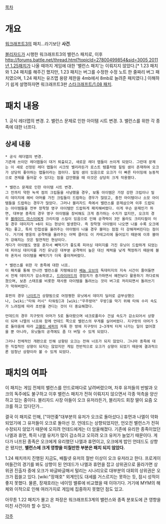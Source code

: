 [[목차]]

= 개요 =
[[워크래프트3]]의 패치...라기보단 '''사건'''.

[[블리자드]]가 시행한 워크래프트3의 밸런스 패치로, 이후 [[http://forums.battle.net/thread.html?topicId=27800499854&sid=3005 2011년 1.25패치]]가 나올 때까지 게임에 대한 '밸런스 패치'는 이뤄지지 않았다.[* 1.23 패치와 1.24 패치를 해주긴 했지만, 1.23 패치는 버그를 수정한 수정 노트 한 줄짜리 버그 패치였으며, 1.24 패치는 유즈맵 용량 제한을 4mb에서 8mb로 늘려준 패치였다.] 이해하기 쉽게 설명하자면 워크래프트3판 [[스타크래프트/1.08 패치]].

= 패치 내용 =
1. 공식 레더맵의 변경.
2. 밸런스 문제로 인한 아이템 시트 변경.
3. 밸런스를 위한 각 종족에 대한 너프다.

== 상세 내용 ==
 * 공식 레더맵의 변경.
 기존에 쓰이던 레더맵들이 대거 퇴출되고, 새로운 레더 맵들이 쓰이게 되었다. 그런데 문제는 이 새로 선정된 레더 맵들이 시크릿 벨리라든가 로스트 템플처럼 힐링 샘이 존재하여 오크가 상당히 좋아하는 맵들이라는 점이다. 힐링 샘이 있음으로 오크가 더 빠른 타이밍에 능동적으로 견제를 들어갈 수 있다는 점을 감안했을 때 이것은 상당히 크게 작용했다.

 * 밸런스 문제로 인한 아이템 시트 변경.
 그 전까지 약한 녹색 점의 크립들을 사냥했을 경우, 보통 아이템은 가장 강한 크립이나 밀리 데미지에 헤비 아머를 가진 크립들이 드랍하는 경우가 많았고, 충전 아이템이나 소모 아이템들을 드랍하는 경우가 많았다. 그러나 블리자드 측에서 밸런스를 문제삼으며 이후 드랍되는 아이템들을 전부 장착형 영구 아이템만 드랍하게 패치해버렸다. 이게 무슨 문제인가 하면, 대부분 종족의 경우 영구 아이템을 장비해도 크게 증가하는 수치가 없지만, 오크의 경우 [[블레이드 마스터]]에게 크리티컬 스킬이 있음으로 인해 공격력이 3만 올라도 크리티컬이 터질 경우 데미지가 +6이 되는 현상이 발생한다. 즉 장착형 아이템이 나오면 나올 수록 오크에게는 좋고, 특히 민첩성을 올려주는 아이템이 나올 경우 블마는 점점 더 강해져버린다는 점이다. 거기에 영웅의 공격력을 올려주는 어택 클러도 이 카테고리에 들어있기 때문에 이후 블마가 강해지는 것은 필연적인 현상이다.
 게다가 아이템도 영웅 혼자서 빼먹기가 좋도록 피어싱 데미지를 가진 유닛이 드랍하게 되었는데 피어싱 데미지를 가진 유닛은 대부분 공격력이 높은 대신 체력을 낮게 책정하기 때문에 블마 혼자서 아이템을 빼먹기가 더욱 좋아져버렸다.

 * 밸런스를 위한 각 종족에 대한 너프.
 이 패치를 통해 언나전 밸런스를 지탱해오던 [[베놈 오브]]의 독데미지의 지속 시간이 줄어들면서 전체 데미지가 감소하였고, [[드라이어드]]의 경험치가 증가하면서 예전보다 활용하기 까다로워졌으며, 보존 스태프를 비롯한 재사용 아이템을 돌려쓰는 것이 버그로 처리되면서 돌려쓰기가 막혀버렸다.

 휴먼의 경우 [[나이트]]가 상향됨으로 어정쩡한 유닛에서 데미지 딜러로 급부상했으나, [wiki:"타워 러시" 타워링]과 [wiki:"우주방어" 우방]을 막기 위해 타워 수리 속도가 느려짐에 따라 초반을 견디는 것이 더 중요해졌다.

 언데드의 경우 지구랏의 아머가 5로 돌아왔으며 네크로폴리수 건설 속도가 감소되어서 상향이 되며 나엘의 너프와 함께 언데드 쪽으로 밸런스의 무게를 실어버렸다. 지구랏의 아머가 5로 돌아옴에 따라 [[고블린 셰퍼]]의 자폭 한 방에 지구랏이 2~3개씩 터져 나가는 일이 없어졌을 뿐 아니라, 유닛들의 공격에도 좀 더 버틸 수 있게 되었다.

 그러나 전체적인 개편으로 인해 상향된 오크는 전혀 너프가 되지 않았다. 그나마 종족에 대한 직접적인 상향이 되지는 않았지만 게임 전반적으로 오크가 상향이 되었기 때문에 결과적으론 엄청난 상향이라 볼 수 있게 되었다.

= 패치의 여파 =
이 패치는 게임 전체의 밸런스를 안드로메다로 날려버렸으며, 차후 유저들의 반발과 오크의 독주에도 불구하고 이후 밸런스 패치가 전혀 이뤄지지 않으면서 각종 억측을 양산하고 있는 중이다. 블리자드 사장 아들이 오크 유저라든가, 블리자드 회장 딸이 요즘 오크를 하고 있다던가...

결국 이 패치로 인해, ["야언좆"대부분의 유저가 오크로 돌아섰다.] 휴먼과 나엘이 약화되었기에 그 유저들이 오크로 돌아선 것. 언데드는 상향되었지만, 언오전 밸런스가 전혀 수정되지 않았기 때문에 오히려 언데드에게는 더 암울해졌다. 기존에 유리한 종족이었던 나엘과 휴먼, 특히 나엘 유저가 많이 감소하고 오히려 오크 유저가 늘었기 때문이다. 게다가 너프된 종족은 오크에게 유리했던 나엘과 휴먼이고, 오크에게 밥인 언데드도 상향은 됐지만, '''밸런스에 크게 영향을 미칠만한 부분은 패치 되지 않았다.'''

1.24 패치까지 진행된 지금도, 배틀넷 유저의 절반 이상이 오크 유저라고 한다. 프로게이머들간의 경기를 봐도 상향이 된 언데드가 나엘과 휴먼을 잡고 상위권으로 올라가면 상위권 진출자 중에 오크가 바글바글해서 털리는 시나리오로 대부분의 대회의 상위권은 오크가 휩쓸고 있다. [wiki:"장재호" 외계인]도 대세를 거스르지는 못하는 듯, 잠시 성적이 좋지 못했다. 물론, 장재호라는 네이밍 밸류에 비교했을 때 이야기다. 거기에 MYM의 해체와 이적으로 인해 여러가지로 게임에 집중하지 못했던 점도 있고.


아무튼 1.22 패치가 몰고 온 파장은 워크래프트3계의 밸런스와 종족 분포도에 큰 영향을 미친 사건이라 할 수 있다.

[[각주]]
